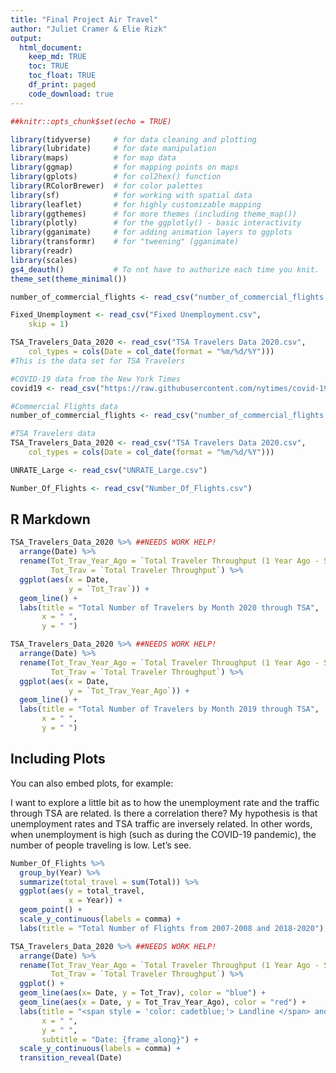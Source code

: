 ```yaml
---
title: "Final Project Air Travel"
author: "Juliet Cramer & Elie Rizk"
output: 
  html_document:
    keep_md: TRUE
    toc: TRUE
    toc_float: TRUE
    df_print: paged
    code_download: true
---
```


```r
##knitr::opts_chunk$set(echo = TRUE)
```

```r
library(tidyverse)     # for data cleaning and plotting
library(lubridate)     # for date manipulation
library(maps)          # for map data
library(ggmap)         # for mapping points on maps
library(gplots)        # for col2hex() function
library(RColorBrewer)  # for color palettes
library(sf)            # for working with spatial data
library(leaflet)       # for highly customizable mapping
library(ggthemes)      # for more themes (including theme_map())
library(plotly)        # for the ggplotly() - basic interactivity
library(gganimate)     # for adding animation layers to ggplots
library(transformr)    # for "tweening" (gganimate)
library(readr)
library(scales)
gs4_deauth()           # To not have to authorize each time you knit.
theme_set(theme_minimal())
```


```r
number_of_commercial_flights <- read_csv("number_of_commercial_flights.csv", col_types = cols(DateTime = col_character())) #This is the flight data set

Fixed_Unemployment <- read_csv("Fixed Unemployment.csv", 
    skip = 1)

TSA_Travelers_Data_2020 <- read_csv("TSA Travelers Data 2020.csv", 
    col_types = cols(Date = col_date(format = "%m/%d/%Y")))
#This is the data set for TSA Travelers 

#COVID-19 data from the New York Times
covid19 <- read_csv("https://raw.githubusercontent.com/nytimes/covid-19-data/master/us-states.csv")

#Commercial Flights data
number_of_commercial_flights <- read_csv("number_of_commercial_flights.csv", col_types = cols(DateTime = col_character()))

#TSA Travelers data
TSA_Travelers_Data_2020 <- read_csv("TSA Travelers Data 2020.csv", 
    col_types = cols(Date = col_date(format = "%m/%d/%Y")))

UNRATE_Large <- read_csv("UNRATE_Large.csv")

Number_Of_Flights <- read_csv("Number_Of_Flights.csv")
```

## R Markdown


```r
TSA_Travelers_Data_2020 %>% ##NEEDS WORK HELP!
  arrange(Date) %>% 
  rename(Tot_Trav_Year_Ago = `Total Traveler Throughput (1 Year Ago - Same Weekday)`, 
         Tot_Trav = `Total Traveler Throughput`) %>% 
  ggplot(aes(x = Date,
             y = `Tot_Trav`)) +
  geom_line() +
  labs(title = "Total Number of Travelers by Month 2020 through TSA", 
       x = " ", 
       y = " ")
```

```r
TSA_Travelers_Data_2020 %>% ##NEEDS WORK HELP!
  arrange(Date) %>% 
  rename(Tot_Trav_Year_Ago = `Total Traveler Throughput (1 Year Ago - Same Weekday)`, 
         Tot_Trav = `Total Traveler Throughput`) %>% 
  ggplot(aes(x = Date,
             y = `Tot_Trav_Year_Ago`)) +
  geom_line() +
  labs(title = "Total Number of Travelers by Month 2019 through TSA", 
       x = " ", 
       y = " ")
```

## Including Plots

You can also embed plots, for example:

I want to explore a little bit as to how the unemployment rate and the traffic through TSA are related. Is there a correlation there? My hypothesis is that unemployment rates and TSA traffic are inversely related. In other words, when unemployment is high (such as during the COVID-19 pandemic), the number of people traveling is low. Let's see. 

```r
Number_Of_Flights %>% 
  group_by(Year) %>% 
  summarize(total_travel = sum(Total)) %>%
  ggplot(aes(y = total_travel, 
             x = Year)) + 
  geom_point() + 
  scale_y_continuous(labels = comma) + 
  labs(title = "Total Number of Flights from 2007-2008 and 2018-2020")
```

```r
TSA_Travelers_Data_2020 %>% ##NEEDS WORK HELP!
  arrange(Date) %>% 
  rename(Tot_Trav_Year_Ago = `Total Traveler Throughput (1 Year Ago - Same Weekday)`, 
         Tot_Trav = `Total Traveler Throughput`) %>% 
  ggplot() +
  geom_line(aes(x= Date, y = Tot_Trav), color = "blue") +
  geom_line(aes(x = Date, y = Tot_Trav_Year_Ago), color = "red") +
  labs(title = "<span style = 'color: cadetblue;'> Landline </span> and <span style = 'color: coral;'> Mobile </span> Subscriptions Over Past 30 Years in the US", 
       x = " ", 
       y = " ", 
       subtitle = "Date: {frame_along}") +
  scale_y_continuous(labels = comma) +
  transition_reveal(Date) 
```

```r

```

